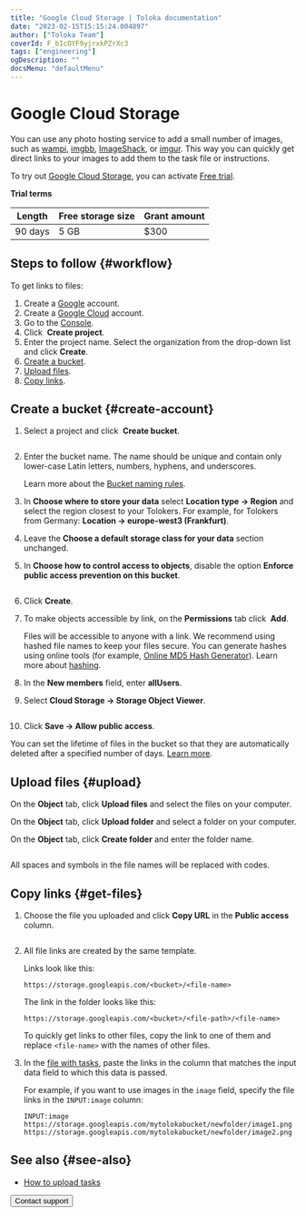 ```yaml
---
title: "Google Cloud Storage | Toloka documentation"
date: "2023-02-15T15:15:24.004897"
author: ["Toloka Team"]
coverId: F_bIcOYF9yjrxkPZrXc3
tags: ["engineering"]
ogDescription: ""
docsMenu: "defaultMenu"
---
```



# Google Cloud Storage

<Note mode="note" title="Note">

You can use any photo hosting service to add a small number of images, such as [wampi](https://wampi.ru/?lang=en), [imgbb](https://imgbb.com/), [ImageShack](https://imageshack.com/), or [imgur](https://imgur.com/). This way you can quickly get direct links to your images to add them to the task file or instructions.

</Note>

To try out [Google Cloud Storage](https://cloud.google.com/storage/docs/introduction), you can activate [Free trial](https://cloud.google.com/free?).

**Trial terms**

Length | Free storage size | Grant amount
----- | ----- | -----
90 days | 5 GB | $300

## Steps to follow {#workflow}

To get links to files:

1. Create a [Google](https://cloud.google.com/storage/docs/lifecycle) account.
1. Create a [Google Cloud](https://cloud.google.com/free?) account.
1. Go to the [Console](https://console.cloud.google.com/projectselector2/storage/browser).
1. Click <img src="https://tlk-infra-front.azureedge.net/portal-static/uploaded/images/1675425971337/1675425971337_original_png.png" alt="" /> **Create project**.
1. Enter the project name. Select the organization from the drop-down list and click **Create**.
1. [Create a bucket](#create-account).
1. [Upload files](#upload).
1. [Copy links](#get-files).

## Create a bucket {#create-account}

1. Select a project and click <img src="https://tlk-infra-front.azureedge.net/portal-static/uploaded/images/1675425971337/1675425971337_original_png.png" alt="" /> **Create bucket**.

   <Image withBackground imageId="1675426004273" alt="" />

1. Enter the bucket name. The name should be unique and contain only lower-case Latin letters, numbers, hyphens, and underscores.

    Learn more about the [Bucket naming rules](https://cloud.google.com/storage/docs/naming-buckets?_ga=2.31332223.-1978071647.1627855306).

1. In **Choose where to store your data** select **Location type → Region** and select the region closest to your Tolokers. For example, for Tolokers from Germany: **Location → europe-west3 (Frankfurt)**.

1. Leave the **Choose a default storage class for your data** section unchanged.

1. In **Choose how to control access to objects**, disable the option **Enforce public access prevention on this bucket**.

   <Image withBackground imageId="1675426008754" alt="" />

1. Click **Create**.

1. To make objects accessible by link, on the **Permissions** tab click <img src="https://tlk-infra-front.azureedge.net/portal-static/uploaded/images/1675425986210/1675425986210_original_png.png" alt="" /> **Add**.

    <Note mode="note" title="Note">

    Files will be accessible to anyone with a link. We recommend using hashed file names to keep your files secure. You can generate hashes using online tools (for example, [Online MD5 Hash Generator](https://en.wikipedia.org/wiki/Hash_function)). Learn more about [hashing](https://en.wikipedia.org/wiki/Hash_function).

    </Note>

1. In the **New members** field, enter **allUsers**.

1. Select **Cloud Storage → Storage Object Viewer**.

    <Image withBackground imageId="1675425983011" alt="" />

1. Click **Save → Allow public access**.

<Note mode="note" title="Note">

You can set the lifetime of files in the bucket so that they are automatically deleted after a specified number of days. [Learn more](https://myaccount.google.com/).

</Note>

## Upload files {#upload}

<Cut title="Upload files">

On the **Object** tab, click **Upload files** and select the files on your computer.

</Cut>

<Cut title="Upload a folder with files">

On the **Object** tab, click **Upload folder** and select a folder on your computer.

</Cut>

<Cut title="Create a folder">

On the **Object** tab, click **Create folder** and enter the folder name.

</Cut>

<Image withBackground imageId="1675426000434" alt="" />

<Note mode="note" title="Note">

All spaces and symbols in the file names will be replaced with codes.

</Note>

## Copy links {#get-files}

1. Choose the file you uploaded and click **Copy URL** in the **Public access** column.

   <Image withBackground imageId="1675426007349" alt="" />

1. All file links are created by the same template.

    Links look like this:

    ```plaintext
    https://storage.googleapis.com/<bucket>/<file-name>
    ```

    The link in the folder looks like this:

    ```plaintext
    https://storage.googleapis.com/<bucket>/<file-path>/<file-name>
    ```

    <Note mode="note" title="Note">

    To quickly get links to other files, copy the link to one of them and replace `<file-name>` with the names of other files.

    </Note>

1. In the [file with tasks](/docs/guide/pool_csv), paste the links in the column that matches the input data field to which this data is passed.

    For example, if you want to use images in the `image` field, specify the file links in the `INPUT:image` column:

    ```plaintext
    INPUT:image
    https://storage.googleapis.com/mytolokabucket/newfolder/image1.png
    https://storage.googleapis.com/mytolokabucket/newfolder/image2.png
    ```

## See also {#see-also}

- [How to upload tasks](/docs/guide/task_upload)

<Button themeColor="light" view="default" size="l" type="link" url="/docs/guide/troubleshooting/support?form-source=guide-google-cloud-storage">Contact support</Button>
